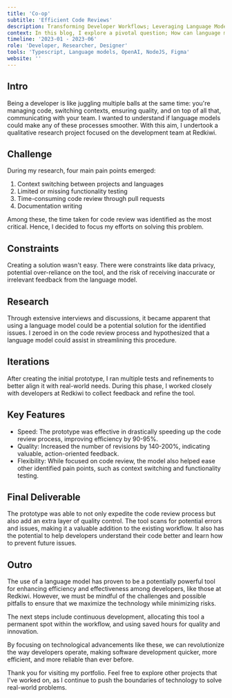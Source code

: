 ```yaml
---
title: 'Co-op'
subtitle: 'Efficient Code Reviews'
description: Transforming Developer Workflows; Leveraging Language Models for Efficient Code Reviews
context: In this blog, I explore a pivotal question; How can language models assist developers in improving their workflow during the development and testing phases of applications? Using a deep-dive investigation at Redkiwi, a software development team, I pinpoint key challenges and present a language model-based prototype that revolutionized the code review process..
timeline: '2023-01 - 2023-06'
role: 'Developer, Researcher, Designer'
tools: 'Typescript, Language models, OpenAI, NodeJS, Figma'
website: ''
---
```


## Intro

Being a developer is like juggling multiple balls at the same time: you're managing code, switching contexts, ensuring quality, and on top of all that, communicating with your team. I wanted to understand if language models could make any of these processes smoother. With this aim, I undertook a qualitative research project focused on the development team at Redkiwi.

## Challenge

During my research, four main pain points emerged:

1. Context switching between projects and languages
2. Limited or missing functionality testing
3. Time-consuming code review through pull requests
4. Documentation writing

Among these, the time taken for code review was identified as the most critical. Hence, I decided to focus my efforts on solving this problem.

## Constraints

Creating a solution wasn't easy. There were constraints like data privacy, potential over-reliance on the tool, and the risk of receiving inaccurate or irrelevant feedback from the language model.

## Research

Through extensive interviews and discussions, it became apparent that using a language model could be a potential solution for the identified issues. I zeroed in on the code review process and hypothesized that a language model could assist in streamlining this procedure.

## Iterations

After creating the initial prototype, I ran multiple tests and refinements to better align it with real-world needs. During this phase, I worked closely with developers at Redkiwi to collect feedback and refine the tool.

## Key Features

- Speed: The prototype was effective in drastically speeding up the code review process, improving efficiency by 90-95%.
- Quality: Increased the number of revisions by 140-200%, indicating valuable, action-oriented feedback.
- Flexibility: While focused on code review, the model also helped ease other identified pain points, such as context switching and functionality testing.

## Final Deliverable

The prototype was able to not only expedite the code review process but also add an extra layer of quality control. The tool scans for potential errors and issues, making it a valuable addition to the existing workflow. It also has the potential to help developers understand their code better and learn how to prevent future issues.

## Outro

The use of a language model has proven to be a potentially powerful tool for enhancing efficiency and effectiveness among developers, like those at Redkiwi. However, we must be mindful of the challenges and possible pitfalls to ensure that we maximize the technology while minimizing risks.

The next steps include continuous development, allocating this tool a permanent spot within the workflow, and using saved hours for quality and innovation.

By focusing on technological advancements like these, we can revolutionize the way developers operate, making software development quicker, more efficient, and more reliable than ever before.

Thank you for visiting my portfolio. Feel free to explore other projects that I've worked on, as I continue to push the boundaries of technology to solve real-world problems.
